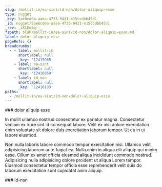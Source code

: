 ```yaml
---
slug: /mollit-in/ea-sint/id-non/dolor-aliquip-esse
type: nugget
_key: 5ae6cd0a-aaea-4733-9421-e15ccdbb45d1
_id: nugget/5ae6cd0a-aaea-4733-9421-e15ccdbb45d1
_rev: _iKCEoBq--_
fspath: blah/mollit-in/ea-sint/id-non/dolor-aliquip-esse.md
label: dolor aliquip esse
pageRefs: {}
breadcrumbs:
  - - label: mollit-in
      shortlabel: null
      _key: '12415965'
    - label: ea-sint
      shortlabel: null
      _key: '12416069'
    - label: id-non
      shortlabel: null
      _key: '12416103'
paths:
  - /mollit-in/ea-sint/id-non/dolor-aliquip-esse
---
```


<NuggetArea>
<Nugget slug="/mollit-in/ea-sint/id-non/dolor-aliquip-esse" type="nugget" _key="5ae6cd0a-aaea-4733-9421-e15ccdbb45d1" _id="nugget/5ae6cd0a-aaea-4733-9421-e15ccdbb45d1" _rev="_iKCEoBq--_" fspath="blah/mollit-in/ea-sint/id-non/dolor-aliquip-esse.md" label="dolor aliquip esse" paths="/mollit-in/ea-sint/id-non/dolor-aliquip-esse">
<NuggetBody>
### dolor aliquip esse

In mollit ullamco nostrud consectetur ex pariatur magna. Consectetur veniam ex irure sint id consequat labore. Velit ex nisi dolore exercitation enim voluptate sit dolore duis exercitation laborum tempor. Ut eu in ut labore eiusmod.

Non nulla laboris labore commodo tempor exercitation nisi. Ullamco velit adipisicing laborum aute fugiat ea. Nulla anim in aliqua elit aliquip qui minim esse. Cillum ex amet officia eiusmod aliqua incididunt commodo nostrud. Adipisicing nulla adipisicing dolore proident ut aliqua Lorem tempor. Eiusmod consectetur tempor officia esse reprehenderit velit duis do laborum exercitation sunt cupidatat anim aliquip.

</NuggetBody>
<Breadcrumbs>
<Crumbs>
<Crumb _key="12415965" label="mollit-in" /><Crumb _key="12416069" label="ea-sint" /><Crumb _key="12416103" label="id-non" />
</Crumbs>
</Breadcrumbs>
</Nugget>

<NuggetsInbound>
</NuggetsInbound>
<NuggetsOutbound>
</NuggetsOutbound>
</NuggetArea>
<PassagesInbound>
<Passage direction="inbound" type="passage" _key="12416103" _id="passage/12416103" _rev="_iKCEoBq---" label="id-non" passage="id-non" fspath="blah/mollit-in/ea-sint/id-non" paths="/mollit-in/ea-sint/id-non" slug="/mollit-in/ea-sint/id-non">
<NuggetBody>
### id-non

</NuggetBody>
<Breadcrumbs>
<Crumbs>
<Crumb _key="12415965" label="mollit-in" /><Crumb _key="12416069" label="ea-sint" />
</Crumbs>
</Breadcrumbs>
</Passage>

</PassagesInbound>
<PassagesOutbound>
</PassagesOutbound>